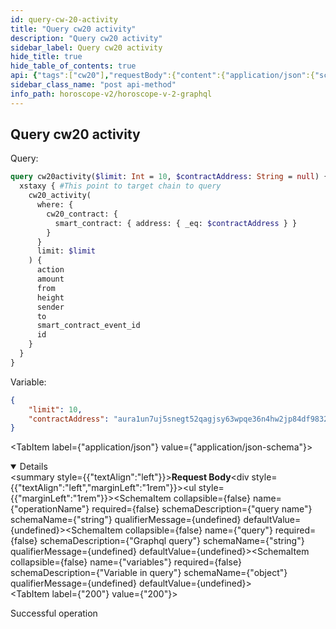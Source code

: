 ```yaml
---
id: query-cw-20-activity
title: "Query cw20 activity"
description: "Query cw20 activity"
sidebar_label: Query cw20 activity
hide_title: true
hide_table_of_contents: true
api: {"tags":["cw20"],"requestBody":{"content":{"application/json":{"schema":{"type":"object","properties":{"operationName":{"type":"string","example":"cw20activity","description":"query name"},"query":{"type":"string","example":"query cw20activity($limit: Int = 10, $contractAddress: String = null) { euphoria { cw20_activity(where: {cw20_contract: {smart_contract: {address: {_eq: $contractAddress}}}}, limit: $limit) { action amount from height sender to smart_contract_event_id id } } }","description":"Graphql query"},"variables":{"type":"object","description":"Variable in query","example":{"limit":10,"contractAddress":"aura17k2jq9dhq4kqgrtdrzt2qs0zy45cw0lmp3tfxysp7cwh5nxfg24st7ndc8"}}}},"examples":{"xstaxy":{"summary":"Query on Xstaxy chain","value":{"operationName":"cw20activity","query":"query cw20activity($limit: Int = 10, $contractAddress: String = null) { xstaxy { cw20_activity(where: {cw20_contract: {smart_contract: {address: {_eq: $contractAddress}}}}, limit: $limit) { action amount from height sender to smart_contract_event_id id } } }","variables":{"limit":10,"contractAddress":"aura17k2jq9dhq4kqgrtdrzt2qs0zy45cw0lmp3tfxysp7cwh5nxfg24st7ndc8"}}},"auratestnet":{"summary":"Query on Aura Testnet chain","value":{"operationName":"cw20activity","query":"query cw20activity($limit: Int = 10, $contractAddress: String = null) { auratestnet { cw20_activity(where: {cw20_contract: {smart_contract: {address: {_eq: $contractAddress}}}}, limit: $limit) { action amount from height sender to smart_contract_event_id id } } }","variables":{"limit":10,"contractAddress":"aura17k2jq9dhq4kqgrtdrzt2qs0zy45cw0lmp3tfxysp7cwh5nxfg24st7ndc8"}}},"serenity":{"summary":"Query on Serenity chain","value":{"operationName":"cw20activity","query":"query cw20activity($limit: Int = 10, $contractAddress: String = null) { serenity { cw20_activity(where: {cw20_contract: {smart_contract: {address: {_eq: $contractAddress}}}}, limit: $limit) { action amount from height sender to smart_contract_event_id id } } }","variables":{"limit":10,"contractAddress":"aura17k2jq9dhq4kqgrtdrzt2qs0zy45cw0lmp3tfxysp7cwh5nxfg24st7ndc8"}}},"euphoria":{"summary":"Query on Euphoria chain","value":{"operationName":"cw20activity","query":"query cw20activity($limit: Int = 10, $contractAddress: String = null) { euphoria { cw20_activity(where: {cw20_contract: {smart_contract: {address: {_eq: $contractAddress}}}}, limit: $limit) { action amount from height sender to smart_contract_event_id id } } }","variables":{"limit":10,"contractAddress":"aura17k2jq9dhq4kqgrtdrzt2qs0zy45cw0lmp3tfxysp7cwh5nxfg24st7ndc8"}}},"nois":{"summary":"Query on Nois chain","value":{"operationName":"cw20activity","query":"query cw20activity($limit: Int = 10, $contractAddress: String = null) { nois { cw20_activity(where: {cw20_contract: {smart_contract: {address: {_eq: $contractAddress}}}}, limit: $limit) { action amount from height sender to smart_contract_event_id id } } }","variables":{"limit":10,"contractAddress":"aura17k2jq9dhq4kqgrtdrzt2qs0zy45cw0lmp3tfxysp7cwh5nxfg24st7ndc8"}}},"sei":{"summary":"Query on Sei chain","value":{"operationName":"cw20activity","query":"query cw20activity($limit: Int = 10, $contractAddress: String = null) { sei { cw20_activity(where: {cw20_contract: {smart_contract: {address: {_eq: $contractAddress}}}}, limit: $limit) { action amount from height sender to smart_contract_event_id id } } }","variables":{"limit":10,"contractAddress":"aura17k2jq9dhq4kqgrtdrzt2qs0zy45cw0lmp3tfxysp7cwh5nxfg24st7ndc8"}}}}}}},"responses":{"200":{"description":"Successful operation"}},"description":"Query cw20 activityy","method":"post","path":"/api/v2/graphql","servers":[{"url":"https://indexer-v2.dev.aurascan.io","description":"Server for testnet network. Support chains of auratestnet, serenity, euphoria, xstaxy, nois and sei"},{"url":"https://horoscope.aura.network","description":"Server for main network. Only support chain of xstaxy"},{"url":"https://indexer-v2.staging.aurascan.io","description":"Server for testnet network. Support chains of euphoria and xstaxy"}],"jsonRequestBodyExample":{"operationName":"cw20activity","query":"query cw20activity($limit: Int = 10, $contractAddress: String = null) { euphoria { cw20_activity(where: {cw20_contract: {smart_contract: {address: {_eq: $contractAddress}}}}, limit: $limit) { action amount from height sender to smart_contract_event_id id } } }","variables":{"limit":10,"contractAddress":"aura17k2jq9dhq4kqgrtdrzt2qs0zy45cw0lmp3tfxysp7cwh5nxfg24st7ndc8"}},"info":{"title":"Horoscope v2 graphql","version":"1.0.0"},"postman":{"name":"Query cw20 activityy","description":{"type":"text/plain"},"url":{"path":["api","v2","graphql"],"host":["{{baseUrl}}"],"query":[],"variable":[]},"header":[{"key":"Content-Type","value":"application/json"}],"method":"POST","body":{"mode":"raw","raw":"\"\"","options":{"raw":{"language":"json"}}}}}
sidebar_class_name: "post api-method"
info_path: horoscope-v2/horoscope-v-2-graphql
---
```



## Query cw20 activity

Query: 
```graphql
query cw20activity($limit: Int = 10, $contractAddress: String = null) {
  xstaxy { #This point to target chain to query
    cw20_activity(
      where: {
        cw20_contract: {
          smart_contract: { address: { _eq: $contractAddress } }
        }
      }
      limit: $limit
    ) {
      action
      amount
      from
      height
      sender
      to
      smart_contract_event_id
      id
    }
  }
}
```
Variable:
```json
{
    "limit": 10,
    "contractAddress": "aura1un7uj5snegt52qagjsy63wpqe36n4hw2jp84df9832tfsr6r07qsxlj2eh"
}
```

<MimeTabs><TabItem label={"application/json"} value={"application/json-schema"}><details style={{}} data-collapsed={false} open={true}><summary style={{"textAlign":"left"}}><strong>Request Body</strong></summary><div style={{"textAlign":"left","marginLeft":"1rem"}}></div><ul style={{"marginLeft":"1rem"}}><SchemaItem collapsible={false} name={"operationName"} required={false} schemaDescription={"query name"} schemaName={"string"} qualifierMessage={undefined} defaultValue={undefined}></SchemaItem><SchemaItem collapsible={false} name={"query"} required={false} schemaDescription={"Graphql query"} schemaName={"string"} qualifierMessage={undefined} defaultValue={undefined}></SchemaItem><SchemaItem collapsible={false} name={"variables"} required={false} schemaDescription={"Variable in query"} schemaName={"object"} qualifierMessage={undefined} defaultValue={undefined}></SchemaItem></ul></details></TabItem></MimeTabs><div><ApiTabs><TabItem label={"200"} value={"200"}><div>

Successful operation

</div><div></div></TabItem></ApiTabs></div>
      